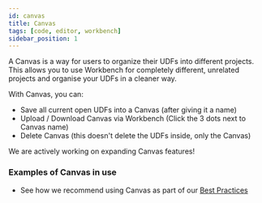 ```yaml
---
id: canvas
title: Canvas
tags: [code, editor, workbench]
sidebar_position: 1
---
```


A Canvas is a way for users to organize their UDFs into different projects. This allows you to use Workbench for completely different, unrelated projects and organise your UDFs in a cleaner way. 

With Canvas, you can:
- Save all current open UDFs into a Canvas (after giving it a name)
- Upload / Download Canvas via Workbench (Click the 3 dots next to Canvas name)
- Delete Canvas (this doesn't delete the UDFs inside, only the Canvas)

<ReactPlayer playsinline={true} className="video__player" playing={false} muted={true} controls height="100%" url="https://fused-magic.s3.us-west-2.amazonaws.com/workbench/walkthrough-videos/docs_rewrite/canvas2.mp4" width="100%" />

We are actively working on expanding Canvas features!

### Examples of Canvas in use

- See how we recommend using Canvas as part of our [Best Practices](/core-concepts/best-practices/workbench-best-practices/#using-canvas)